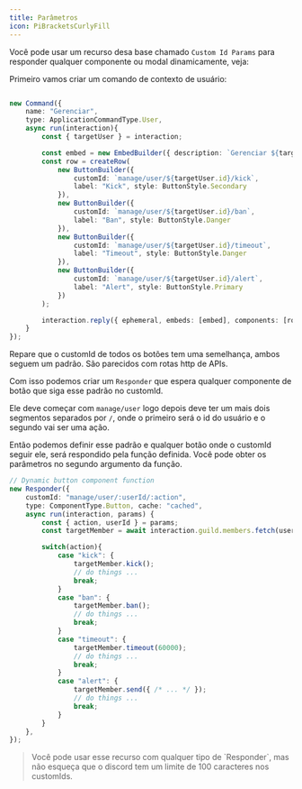 ```yaml
---
title: Parâmetros
icon: PiBracketsCurlyFill
---
```



Você pode usar um recurso desa base chamado `Custom Id Params` para responder qualquer componente ou modal dinamicamente, veja:

Primeiro vamos criar um comando de contexto de usuário:
```ts title="src/discord/commands/context/manage.ts"

new Command({
    name: "Gerenciar",
    type: ApplicationCommandType.User,
    async run(interaction){
        const { targetUser } = interaction;

        const embed = new EmbedBuilder({ description: `Gerenciar ${targetUser}` });
        const row = createRow(
            new ButtonBuilder({ 
                customId: `manage/user/${targetUser.id}/kick`, 
                label: "Kick", style: ButtonStyle.Secondary 
            }),
            new ButtonBuilder({ 
                customId: `manage/user/${targetUser.id}/ban`, 
                label: "Ban", style: ButtonStyle.Danger 
            }),
            new ButtonBuilder({ 
                customId: `manage/user/${targetUser.id}/timeout`, 
                label: "Timeout", style: ButtonStyle.Danger 
            }),
            new ButtonBuilder({ 
                customId: `manage/user/${targetUser.id}/alert`, 
                label: "Alert", style: ButtonStyle.Primary 
            })
        );

        interaction.reply({ ephemeral, embeds: [embed], components: [row] });
    }
});
```

Repare que o customId de todos os botões tem uma semelhança, ambos seguem um padrão. São parecidos com rotas http de APIs.

Com isso podemos criar um `Responder` que espera qualquer componente de botão que siga esse padrão no customId.

Ele deve começar com `manage/user` logo depois deve ter um mais dois segmentos separados por `/`, onde o primeiro será o id do usuário e o segundo vai ser uma ação.

Então podemos definir esse padrão e qualquer botão onde o customId seguir ele, será respondido pela função definida. Você pode obter os parâmetros no segundo argumento da função.
```ts title="src/discord/responders/manage.ts"
// Dynamic button component function
new Responder({
    customId: "manage/user/:userId/:action",
    type: ComponentType.Button, cache: "cached",
    async run(interaction, params) {
        const { action, userId } = params;
        const targetMember = await interaction.guild.members.fetch(userId);

        switch(action){
            case "kick": {
                targetMember.kick();
                // do things ...
                break;
            }
            case "ban": {
                targetMember.ban();
                // do things ...
                break;
            }
            case "timeout": {
                targetMember.timeout(60000);
                // do things ...
                break;
            }
            case "alert": {
                targetMember.send({ /* ... */ });
                // do things ...
                break;
            }
        }
    },
});
```
<Blockquote icon={Icon.danger} color="danger">
    Você pode usar esse recurso com qualquer tipo de `Responder`, mas não esqueça que o discord tem um limite de 100 caracteres nos customIds.
</Blockquote>